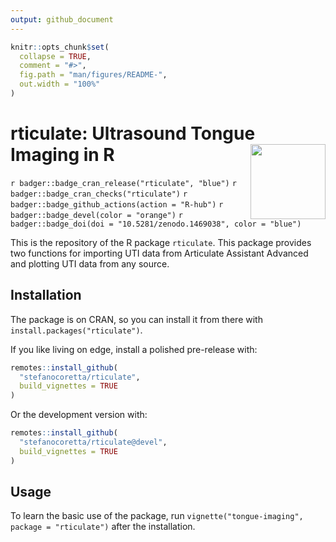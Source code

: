 ```yaml
---
output: github_document
---
```


<!-- README.md is generated from README.Rmd. Please edit that file -->

```r
knitr::opts_chunk$set(
  collapse = TRUE,
  comment = "#>",
  fig.path = "man/figures/README-",
  out.width = "100%"
)
```

# rticulate: Ultrasound Tongue Imaging in R <img src='man/figures/logo.png' style="float: right;" height="120" />

<!-- badges: start -->
`r badger::badge_cran_release("rticulate", "blue")`
`r badger::badge_cran_checks("rticulate")`
`r badger::badge_github_actions(action = "R-hub")`
`r badger::badge_devel(color = "orange")`
`r badger::badge_doi(doi = "10.5281/zenodo.1469038", color = "blue")`
<!-- badges: end -->

This is the repository of the R package `rticulate`. This package provides two functions for importing UTI data from Articulate Assistant Advanced and plotting UTI data from any source.

## Installation

The package is on CRAN, so you can install it from there with `install.packages("rticulate")`.

If you like living on edge, install a polished pre-release with:

```r
remotes::install_github(
  "stefanocoretta/rticulate",
  build_vignettes = TRUE
)
```

Or the development version with:

```r
remotes::install_github(
  "stefanocoretta/rticulate@devel",
  build_vignettes = TRUE
)
```

## Usage

To learn the basic use of the package, run `vignette("tongue-imaging", package = "rticulate")` after the installation.
